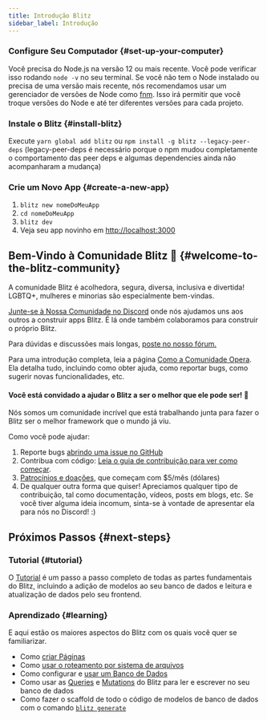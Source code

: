```yaml
---
title: Introdução Blitz
sidebar_label: Introdução
---
```


### Configure Seu Computador {#set-up-your-computer}

Você precisa do Node.js na versão 12 ou mais recente. Você pode verificar
isso rodando `node -v` no seu terminal. Se você não tem o Node instalado
ou precisa de uma versão mais recente, nós recomendamos usar um
gerenciador de versões de Node como [fnm](https://github.com/Schniz/fnm).
Isso irá permitir que você troque versões do Node e até ter diferentes
versões para cada projeto.

### Instale o Blitz {#install-blitz}

Execute `yarn global add blitz` ou
`npm install -g blitz --legacy-peer-deps` (legacy-peer-deps é necessário
porque o npm mudou completamente o comportamento das peer deps e algumas
dependencies ainda não acompanharam a mudança)

### Crie um Novo App {#create-a-new-app}

1. `blitz new nomeDoMeuApp`
2. `cd nomeDoMeuApp`
3. `blitz dev`
4. Veja seu app novinho em [http://localhost:3000](http://localhost:3000)

## Bem-Vindo à Comunidade Blitz 👋 {#welcome-to-the-blitz-community}

A comunidade Blitz é acolhedora, segura, diversa, inclusiva e divertida!
LGBTQ+, mulheres e minorias são especialmente bem-vindas.

[Junte-se à Nossa Comunidade no Discord](https://discord.blitzjs.com) onde
nós ajudamos uns aos outros a construir apps Blitz. É lá onde também
colaboramos para construir o próprio Blitz.

Para dúvidas e discussões mais longas,
[poste no nosso fórum.](https://github.com/blitz-js/blitz/discussions)

Para uma introdução completa, leia a página
[Como a Comunidade Opera](./how-the-community-operates). Ela detalha tudo,
incluindo como obter ajuda, como reportar bugs, como sugerir novas
funcionalidades, etc.

#### Você está convidado a ajudar o Blitz a ser o melhor que ele pode ser! 🤝

Nós somos um comunidade incrível que está trabalhando junta para fazer o
Blitz ser o melhor framework que o mundo já viu.

Como você pode ajudar:

1. Reporte bugs
   [abrindo uma issue no GitHub](https://github.com/blitz-js/blitz/issues/new/choose)
1. Contribua com código:
   [Leia o guia de contribuição para ver como começar](./contributing).
1. [Patrocínios e doações](https://github.com/blitz-js/blitz#sponsors-and-donations),
   que começam com $5/mês (dólares)
1. De qualquer outra forma que quiser! Apreciamos qualquer tipo de
   contribuição, tal como documentação, vídeos, posts em blogs, etc. Se
   você tiver alguma ideia incomum, sinta-se à vontade de apresentar ela
   para nós no Discord! :)

## Próximos Passos {#next-steps}

### Tutorial {#tutorial}

O [Tutorial](./tutorial) é um passo a passo completo de todas as partes
fundamentais do Blitz, incluindo a adição de modelos ao seu banco de dados
e leitura e atualização de dados pelo seu frontend.

### Aprendizado {#learning}

E aqui estão os maiores aspectos do Blitz com os quais você quer se
familiarizar.

- Como [criar Páginas](./pages)
- Como [usar o roteamento por sistema de arquivos](./routing)
- Como configurar e [usar um Banco de Dados](./database-overview)
- Como usar as [Queries](./query-resolvers) e
  [Mutations](./mutation-resolvers) do Blitz para ler e escrever no seu
  banco de dados
- Como fazer o scaffold de todo o código de modelos de banco de dados com
  o comando [`blitz generate`](./cli-generate)
